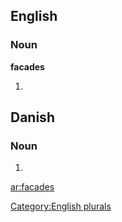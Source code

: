 ==English==

===Noun===
'''facades'''

# {{plural of|[[facade]]}}

[[Category:English plurals]]

==Danish==

===Noun===
{{infl|da|noun form|g=c}}

# {{form of|genitive singular indefinite|facade|lang=Danish}}

[[ar:facades]]